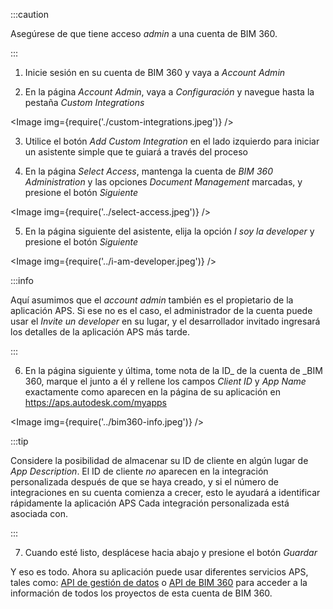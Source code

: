 


:::caution

Asegúrese de que tiene acceso _admin_ a una cuenta de BIM 360.


:::



1. Inicie sesión en su cuenta de BIM 360 y vaya a _Account Admin_

2. En la página _Account Admin_, vaya a _Configuración_ y navegue hasta la pestaña _Custom Integrations_

<Image img={require('./custom-integrations.jpeg')} />

3. Utilice el botón _Add Custom Integration_ en el lado izquierdo para iniciar un asistente simple
que te guiará a través del proceso

4. En la página _Select Access_, mantenga la cuenta de _BIM 360 Administration_
y las opciones _Document Management_ marcadas, y presione el botón _Siguiente_

<Image img={require('../select-access.jpeg')} />

5. En la página siguiente del asistente, elija la opción _I soy la developer_ y presione
el botón _Siguiente_

<Image img={require('../i-am-developer.jpeg')} />



:::info

Aquí asumimos que el _account admin_ también es el propietario de la aplicación APS.
Si ese no es el caso, el administrador de la cuenta puede usar el _Invite un developer_
en su lugar, y el desarrollador invitado ingresará los detalles de la aplicación APS más tarde.


:::



6. En la página siguiente y última, tome nota de la ID_ de la cuenta de _BIM 360, marque el
junto a él y rellene los campos _Client ID_ y _App Name_
exactamente como aparecen en la página de su aplicación en https://aps.autodesk.com/myapps

<Image img={require('../bim360-info.jpeg')} />



:::tip

Considere la posibilidad de almacenar su ID de cliente en algún lugar de _App Description_. El ID de cliente _no_
aparecen en la integración personalizada después de que se haya creado, y si el número de integraciones
en su cuenta comienza a crecer, esto le ayudará a identificar rápidamente la aplicación APS
Cada integración personalizada está asociada con.


:::



7. Cuando esté listo, desplácese hacia abajo y presione el botón _Guardar_

Y eso es todo. Ahora su aplicación puede usar diferentes servicios APS, tales como:
[API de gestión de datos](https://aps.autodesk.com/en/docs/data/v2/developers_guide/overview)
o [API de BIM 360](https://aps.autodesk.com/en/docs/bim360/v1/overview/introduction)
para acceder a la información de todos los proyectos de esta cuenta de BIM 360.